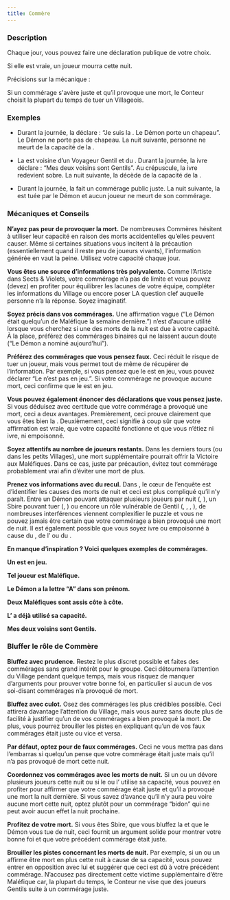 ```yaml
---
title: Commère
---
```



<Role COMMERE header />

### Description

Chaque jour, vous pouvez faire une déclaration publique de votre choix.

Si elle est vraie, un joueur mourra cette nuit.

Précisions sur la mécanique :

Si un commérage s'avère juste et qu’il provoque une mort, le Conteur choisit la plupart du temps de tuer un Villageois.

### Exemples

- Durant la journée, la <Role COMMERE /> déclare : “Je suis la <Role COMMERE />. Le Démon porte un chapeau”. Le Démon ne porte pas de chapeau. La nuit suivante, personne ne meurt de la capacité de la <Role COMMERE />.

- La <Role COMMERE /> est voisine d’un Voyageur Gentil et du <Role PACIFISTE />. Durant la journée, la <Role COMMERE /> ivre déclare : “Mes deux voisins sont Gentils”. Au crépuscule, la <Role COMMERE /> ivre redevient sobre. La nuit suivante, la <Role FEMME_DE_CHAMBRE /> décède de la capacité de la <Role COMMERE />.

- Durant la journée, la <Role COMMERE /> fait un commérage public juste. La nuit suivante, la <Role COMMERE /> est tuée par le Démon et aucun joueur ne meurt de son commérage.

### Mécaniques et Conseils

**N’ayez pas peur de provoquer la mort.** De nombreuses Commères hésitent à utiliser leur capacité en raison des morts accidentelles qu’elles peuvent causer. Même si certaines situations vous incitent à la précaution (essentiellement quand il reste peu de joueurs vivants), l’information générée en vaut la peine. Utilisez votre capacité chaque jour.

**Vous êtes une source d’informations très polyvalente.** Comme l’Artiste dans Sects & Violets, votre commérage n’a pas de limite et vous pouvez (devez) en profiter pour équilibrer les lacunes de votre équipe, compléter les informations du Village ou encore poser LA question clef auquelle personne n’a la réponse. Soyez imaginatif.

**Soyez précis dans vos commérages.** Une affirmation vague (“Le Démon était quelqu’un de Maléfique la semaine dernière.”) n’est d’aucune utilité lorsque vous cherchez si une des morts de la nuit est due à votre capacité. À la place, préférez des commérages binaires qui ne laissent aucun doute (“Le Démon a nominé aujourd’hui”).

**Préférez des commérages que vous pensez faux.** Ceci réduit le risque de tuer un joueur, mais vous permet tout de même de récupérer de l’information. Par exemple, si vous pensez que le <Role PUKKA /> est en jeu, vous pouvez déclarer “Le <Role PUKKA /> n’est pas en jeu.”. Si votre commérage ne provoque aucune mort, ceci confirme que le <Role PUKKA /> est en jeu.

**Vous pouvez également énoncer des déclarations que vous pensez juste.** Si vous déduisez avec certitude que votre commérage a provoqué une mort, ceci a deux avantages. Premièrement, ceci prouve clairement que vous êtes bien la <Role COMMERE />. Deuxièmement, ceci signifie à coup sûr que votre affirmation est vraie, que votre capacité fonctionne et que vous n’étiez ni ivre, ni empoisonné.

**Soyez attentifs au nombre de joueurs restants.** Dans les derniers tours (ou dans les petits Villages), une mort supplémentaire pourrait offrir la Victoire aux Maléfiques. Dans ce cas, juste par précaution, évitez tout commérage probablement vrai afin d’éviter une mort de plus.

**Prenez vos informations avec du recul.** Dans <Module BAD_MOON_RISING />, le cœur de l’enquête est d’identifier les causes des morts de nuit et ceci est plus compliqué qu’il n’y paraît. Entre un Démon pouvant attaquer plusieurs joueurs par nuit (<Role SHABALOTH />, <Role PO />), un Sbire pouvant tuer (<Role PARRAIN />, <Role ASSASSIN />) ou encore un rôle vulnérable de Gentil (<Role MAMIE />, <Role COMMERE />, <Role PARIEUR />, <Role INVENTEUR />), de nombreuses interférences viennent complexifier le puzzle et vous ne pouvez jamais être certain que votre commérage a bien provoqué une mort de nuit. Il est également possible que vous soyez ivre ou empoisonné à cause du <Role MARIN />, de l’<Role AUBERGISTE /> ou du <Role PUKKA />.

**En manque d’inspiration ? Voici quelques exemples de commérages.**

**Un <Role SHABALOTH /> est en jeu.**

**Tel joueur est Maléfique.**

**Le Démon a la lettre “A” dans son prénom.**

**Deux Maléfiques sont assis côte à côte.**

**L’<Role ASSASSIN /> a déjà utilisé sa capacité.**

**Mes deux voisins sont Gentils.**

### Bluffer le rôle de Commère

**Bluffez avec prudence.** Restez le plus discret possible et faites des commérages sans grand intérêt pour le groupe. Ceci détournera l’attention du Village pendant quelque temps, mais vous risquez de manquer d’arguments pour prouver votre bonne foi, en particulier si aucun de vos soi-disant commérages n’a provoqué de mort.

**Bluffez avec culot.** Osez des commérages les plus crédibles possible. Ceci attirera davantage l’attention du Village, mais vous aurez sans doute plus de facilité à justifier qu’un de vos commérages a bien provoqué la mort. De plus, vous pourrez brouiller les pistes en expliquant qu’un de vos faux commérages était juste ou vice et versa.

**Par défaut, optez pour de faux commérages.** Ceci ne vous mettra pas dans l’embarras si quelqu’un pense que votre commérage était juste mais qu’il n’a pas provoqué de mort cette nuit.

**Coordonnez vos commérages avec les morts de nuit.** Si un <Role SHABALOTH /> ou un <Role PO /> dévore plusieurs joueurs cette nuit ou si le <Role PARRAIN /> ou l’<Role ASSASSIN /> utilise sa capacité, vous pouvez en profiter pour affirmer que votre commérage était juste et qu’il a provoqué une mort la nuit dernière. Si vous savez d’avance qu’il n’y aura peu voire aucune mort cette nuit, optez plutôt pour un commérage “bidon” qui ne peut avoir aucun effet la nuit prochaine.

**Profitez de votre mort.** Si vous êtes Sbire, que vous bluffez la <Role COMMERE /> et que le Démon vous tue de nuit, ceci fournit un argument solide pour montrer votre bonne foi et que votre précédent commérage était juste.

**Brouiller les pistes concernant les morts de nuit.** Par exemple, si un <Role PARIEUR /> ou un <Role INVENTEUR /> affirme être mort en plus cette nuit à cause de sa capacité, vous pouvez entrer en opposition avec lui et suggérer que ceci est dû à votre précédent commérage. N’accusez pas directement cette victime supplémentaire d’être Maléfique car, la plupart du temps, le Conteur ne vise que des joueurs Gentils suite à un commérage juste.

